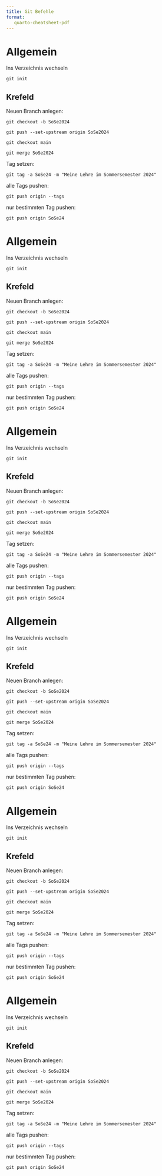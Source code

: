 ```yaml
---
title: Git Befehle
format:
   quarto-cheatsheet-pdf
---
```


# Allgemein

:::{.cheat title="Neues Git Repository"}
Ins Verzeichnis wechseln

`git init` 
:::

## Krefeld

:::{.cheat title="Ein neues Semester"}
Neuen Branch anlegen:

`git checkout -b SoSe2024`

`git push --set-upstream origin SoSe2024`
:::



:::{.cheat title="Semester in \\texttt{main} mergen"}
`git checkout main`

`git merge SoSe2024`
:::

:::{.cheat title="Abgeschlossene Semester taggen"}
Tag setzen:

`git tag -a SoSe24 -m "Meine Lehre im Sommersemester 2024"`
:::

:::{.cheat title="Tags auf den Server übertragen"}
alle Tags pushen:

`git push origin --tags`

nur bestimmten Tag pushen:

`git push origin SoSe24`
:::





# Allgemein

:::{.cheat title="Neues Git Repository"}
Ins Verzeichnis wechseln

`git init` 
:::

## Krefeld

:::{.cheat title="Ein neues Semester"}
Neuen Branch anlegen:

`git checkout -b SoSe2024`

`git push --set-upstream origin SoSe2024`
:::



:::{.cheat title="Semester in \\texttt{main} mergen"}
`git checkout main`

`git merge SoSe2024`
:::

:::{.cheat title="Abgeschlossene Semester taggen"}
Tag setzen:

`git tag -a SoSe24 -m "Meine Lehre im Sommersemester 2024"`
:::

:::{.cheat title="Tags auf den Server übertragen"}
alle Tags pushen:

`git push origin --tags`

nur bestimmten Tag pushen:

`git push origin SoSe24`
:::




# Allgemein

:::{.cheat title="Neues Git Repository"}
Ins Verzeichnis wechseln

`git init` 
:::

## Krefeld

:::{.cheat title="Ein neues Semester"}
Neuen Branch anlegen:

`git checkout -b SoSe2024`

`git push --set-upstream origin SoSe2024`
:::



:::{.cheat title="Semester in \\texttt{main} mergen"}
`git checkout main`

`git merge SoSe2024`
:::

:::{.cheat title="Abgeschlossene Semester taggen"}
Tag setzen:

`git tag -a SoSe24 -m "Meine Lehre im Sommersemester 2024"`
:::

:::{.cheat title="Tags auf den Server übertragen"}
alle Tags pushen:

`git push origin --tags`

nur bestimmten Tag pushen:

`git push origin SoSe24`
:::




# Allgemein

:::{.cheat title="Neues Git Repository"}
Ins Verzeichnis wechseln

`git init` 
:::

## Krefeld

:::{.cheat title="Ein neues Semester"}
Neuen Branch anlegen:

`git checkout -b SoSe2024`

`git push --set-upstream origin SoSe2024`
:::



:::{.cheat title="Semester in \\texttt{main} mergen"}
`git checkout main`

`git merge SoSe2024`
:::

:::{.cheat title="Abgeschlossene Semester taggen"}
Tag setzen:

`git tag -a SoSe24 -m "Meine Lehre im Sommersemester 2024"`
:::

:::{.cheat title="Tags auf den Server übertragen"}
alle Tags pushen:

`git push origin --tags`

nur bestimmten Tag pushen:

`git push origin SoSe24`
:::




# Allgemein

:::{.cheat title="Neues Git Repository"}
Ins Verzeichnis wechseln

`git init` 
:::

## Krefeld

:::{.cheat title="Ein neues Semester"}
Neuen Branch anlegen:

`git checkout -b SoSe2024`

`git push --set-upstream origin SoSe2024`
:::



:::{.cheat title="Semester in \\texttt{main} mergen"}
`git checkout main`

`git merge SoSe2024`
:::

:::{.cheat title="Abgeschlossene Semester taggen"}
Tag setzen:

`git tag -a SoSe24 -m "Meine Lehre im Sommersemester 2024"`
:::

:::{.cheat title="Tags auf den Server übertragen"}
alle Tags pushen:

`git push origin --tags`

nur bestimmten Tag pushen:

`git push origin SoSe24`
:::




# Allgemein

:::{.cheat title="Neues Git Repository"}
Ins Verzeichnis wechseln

`git init` 
:::

## Krefeld

:::{.cheat title="Ein neues Semester"}
Neuen Branch anlegen:

`git checkout -b SoSe2024`

`git push --set-upstream origin SoSe2024`
:::



:::{.cheat title="Semester in \\texttt{main} mergen"}
`git checkout main`

`git merge SoSe2024`
:::

:::{.cheat title="Abgeschlossene Semester taggen"}
Tag setzen:

`git tag -a SoSe24 -m "Meine Lehre im Sommersemester 2024"`
:::

:::{.cheat title="Tags auf den Server übertragen"}
alle Tags pushen:

`git push origin --tags`



nur bestimmten Tag pushen:

`git push origin SoSe24`
:::



